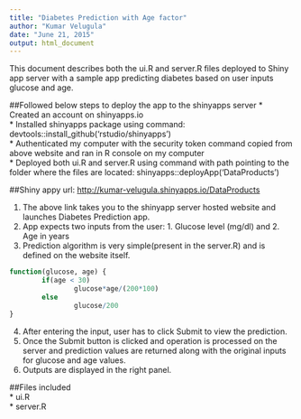 ```yaml
---
title: "Diabetes Prediction with Age factor"
author: "Kumar Velugula"
date: "June 21, 2015"
output: html_document
---
```


This document describes both the ui.R and server.R files deployed to Shiny app server with a sample app predicting diabetes based on user inputs glucose and age.

##Followed below steps to deploy the app to the shinyapps server
* Created an account on shinyapps.io  
* Installed shinyapps package using command: devtools::install_github('rstudio/shinyapps')  
* Authenticated my computer with the security token command copied from above website and ran in R console on my computer  
* Deployed both ui.R and server.R using command with path pointing to the folder where the files are located: shinyapps::deployApp('DataProducts')  


##Shiny appy url: <http://kumar-velugula.shinyapps.io/DataProducts>

1. The above link takes you to the shinyapp server hosted website and launches Diabetes Prediction app.
2. App expects two inputs from the user: 1. Glucose level (mg/dl) and 2. Age in years
3. Prediction algorithm is very simple(present in the server.R) and is defined on the website itself.
```r
function(glucose, age) { 
        if(age < 30) 
                glucose*age/(200*100)
        else
                glucose/200
}
```
4. After entering the input, user has to click Submit to  view the prediction.
5. Once the Submit button is clicked and operation is processed on the server and prediction values are returned along with the original inputs for glucose and age values. 
6. Outputs are displayed in the right panel.

##Files included  
* ui.R  
* server.R  